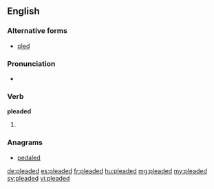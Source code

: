 ==English==

===Alternative forms===
* [[pled]] {{sense|North America and Scottish English}}

===Pronunciation===
* {{IPA|/ˈplidəd/}}

===Verb===
'''pleaded'''

# {{British|excepting Scotland}} {{past of|plead}}

===Anagrams===
* [[pedaled#English|pedaled]]

[[de:pleaded]]
[[es:pleaded]]
[[fr:pleaded]]
[[hu:pleaded]]
[[mg:pleaded]]
[[my:pleaded]]
[[sv:pleaded]]
[[vi:pleaded]]